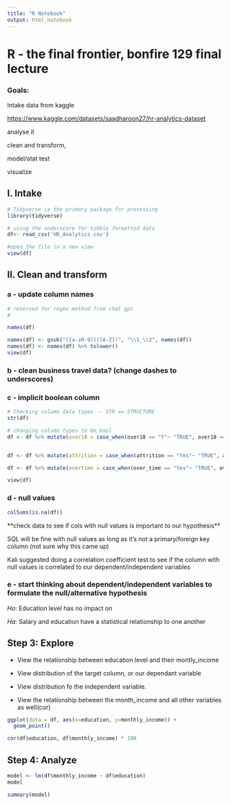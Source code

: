 ```yaml
---
title: "R Notebook"
output: html_notebook
---
```


# R - the final frontier, bonfire 129 final lecture

### Goals:

Intake data from kaggle

<https://www.kaggle.com/datasets/saadharoon27/hr-analytics-dataset>

analyse it

clean and transform,

model/stat test

visualize

## I. Intake

```r
# Tidyverse is the primary package for processing
library(tidyverse)

# using the underscore for tibble formatted data
df<- read_csv('HR_Analytics.csv')

#open the file in a new view
view(df)
```

## II. Clean and transform

### a - update column names

```r
# reserved for regex method from chat gpt
# 

names(df)
```

```r
names(df) <- gsub("([a-z0-9])([A-Z])", "\\1_\\2", names(df))
names(df) <- names(df) %>% tolower()
view(df)
```

### b - clean business travel data? (change dashes to underscores)

### c - implicit boolean column

```r
# Checking column data types -- STR == STRUCTURE
str(df)
```

```r
# changing column types to be bool
df <- df %>% mutate(over18 = case_when(over18 == "Y"~ "TRUE", over18 == "N" ~ "FALSE"))


df <- df %>% mutate(attrition = case_when(attrition == "Yes"~ "TRUE", attrition == "No" ~ "FALSE"))

df <- df %>% mutate(overtime = case_when(over_time == "Yes"~ "TRUE", over_time == "No" ~ "FALSE"))


```

```r
view(df)

```

### d - null values

```r
colSums(is.na(df))
```

\*\*check data to see if cols with null values is important to our hypothesis\*\*

SQL will be fine with null values as long as it's not a primary/foreign key column (not sure why this came up)

Kali suggested doing a correlation coefficient test to see if the column with null values is correlated to our dependent/independent variables

### e - start thinking about dependent/independent variables to formulate the null/alternative hypothesis

$Ho:$ Education level has no impact on

$Ha:$ Salary and education have a statistical relationship to one another

## Step 3: Explore

-   View the relationship between education level and their montly_income

-   View distribution of the target column, or our dependant variable

-   View distribution fo the independent variable.

-   View the relationship between the month_income and all other variables as well(cor)

```r
ggplot(data = df, aes(x=education, y=monthly_income)) +
  geom_point()
```

```r
cor(df$education, df$monthly_income) * 100
```

## Step 4: Analyze

```r
model <- lm(df$monthly_income ~ df$education)
model
```

```r
summary(model)
```

